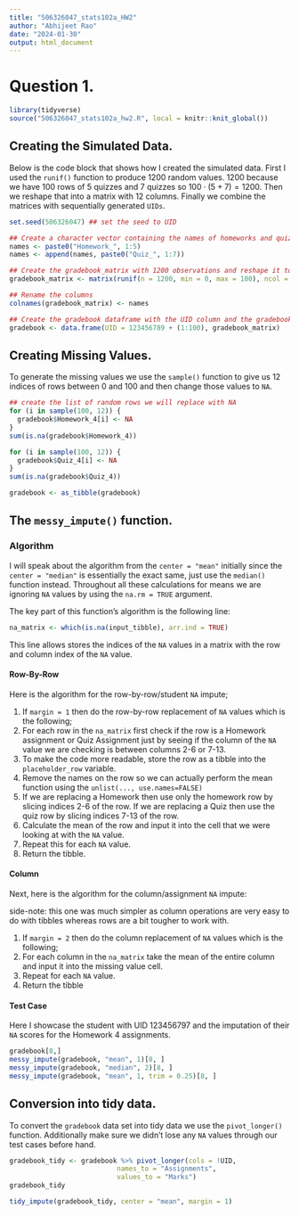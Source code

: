 ```yaml
---
title: "506326047_stats102a_HW2"
author: "Abhijeet Rao"
date: "2024-01-30"
output: html_document
---
```


# Question 1.
```r
library(tidyverse)
source("506326047_stats102a_hw2.R", local = knitr::knit_global())
```

## Creating the Simulated Data.
Below is the code block that shows how I created the simulated data. First I used the `runif()` function to produce 1200 random values. 1200 because we have 100 rows of 5 quizzes and 7 quizzes so $100\cdot(5 + 7) = 1200$. Then we reshape that into a matrix with 12 columns. Finally we combine the matrices with sequentially generated `UIDs`.
```r
set.seed(506326047) ## set the seed to UID

## Create a character vector containing the names of homeworks and quizzes
names <- paste0("Homework_", 1:5)
names <- append(names, paste0("Quiz_", 1:7))

## Create the gradebook_matrix with 1200 observations and reshape it to a matrix.
gradebook_matrix <- matrix(runif(n = 1200, min = 0, max = 100), ncol = length(names), byrow = TRUE)

## Rename the columns
colnames(gradebook_matrix) <- names

## Create the gradebook dataframe with the UID column and the gradebook_matrix.
gradebook <- data.frame(UID = 123456789 + (1:100), gradebook_matrix)
```


## Creating Missing Values.
To generate the missing values we use the `sample()` function to give us 12 indices of rows between 0 and 100 and then change those values to `NA`.
```r
## create the list of random rows we will replace with NA
for (i in sample(100, 12)) {
  gradebook$Homework_4[i] <- NA
}
sum(is.na(gradebook$Homework_4))
```

```r
for (i in sample(100, 12)) {
  gradebook$Quiz_4[i] <- NA
}
sum(is.na(gradebook$Quiz_4))
```

```r
gradebook <- as_tibble(gradebook)
```

## The `messy_impute()` function.
### Algorithm
I will speak about the algorithm from the `center = "mean"` initially since the `center = "median"` is essentially the exact same, just use the `median()` function instead. Throughout all these calculations for means we are ignoring `NA` values by using the `na.rm = TRUE` argument.

The key part of this function's algorithm is the following line:
```r
na_matrix <- which(is.na(input_tibble), arr.ind = TRUE)
```

This line allows stores the indices of the `NA` values in a matrix with the row and column index of the `NA` value.

#### Row-By-Row
Here is the algorithm for the row-by-row/student `NA` impute;

1. If `margin = 1` then do the row-by-row replacement of `NA` values which is the following;
2. For each row in the `na_matrix` first check if the row is a Homework assignment or Quiz Assignment just by seeing if the column of the `NA` value we are checking is between columns 2-6  or 7-13.
3. To make the code more readable, store the row as a tibble into the `placeholder_row` variable.
4. Remove the names on the row so we can actually perform the mean function using the `unlist(..., use.names=FALSE)`
5. If we are replacing a Homework then use only the homework row by slicing indices 2-6 of the row. If we are replacing a Quiz then use the quiz row by slicing indices 7-13 of the row.
5. Calculate the mean of the row and input it into the cell that we were looking at with the `NA` value.
6. Repeat this for each `NA` value.
7. Return the tibble.

#### Column
Next, here is the algorithm for the column/assignment `NA` impute:

side-note: this one was much simpler as column operations are very easy to do with tibbles whereas rows are a bit tougher to work with.

1. If `margin = 2` then do the column replacement of `NA` values which is the following;
2. For each column in the `na_matrix` take the mean of the entire column and input it into the missing value cell.
3. Repeat for each `NA` value.
4. Return the tibble

#### Test Case
Here I showcase the student with UID 123456797 and the imputation of their `NA` scores for the Homework 4 assignments.

```r
gradebook[8,]
messy_impute(gradebook, "mean", 1)[8, ]
messy_impute(gradebook, "median", 2)[8, ]
messy_impute(gradebook, "mean", 1, trim = 0.25)[8, ]
```

## Conversion into tidy data.
To convert the `gradebook` data set into tidy data we use the `pivot_longer()` function. Additionally make sure we didn't lose any `NA` values through our test cases before hand.

```r
gradebook_tidy <- gradebook %>% pivot_longer(cols = !UID,
                           names_to = "Assignments",
                           values_to = "Marks")
gradebook_tidy
```

```r
tidy_impute(gradebook_tidy, center = "mean", margin = 1)
```



<!-- input tibble
which(is.na(tibble), arr.ind = TRUE)
returns a matrix of two columns 
first column will give row numbers and second column will give column numbers
what are the row and column indices of each of those trues.
go row by row and find the positions of each of those in the data frame.


sends column names to a new variable and stores the price into a different column
grocery_tbl %>% pivot_longer(cols = !fruit(all columns except for fruit),
                             names_to = "supermarket",
                             values_to = "price")
                             
                             
The tidy object that you get out should have three columns
UID, Assignments, Marks.


check out harvard dataverse for q2
-->
